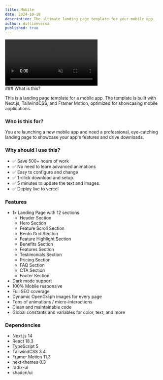 ```yaml
---
title: Mobile
date: 2024-10-18
description: The ultimate landing page template for your mobile app.
author: dillionverma
published: true
---
```


<div className="flex max-w-[800px] flex-col gap-4">
  <video
    autoPlay
    loop
    muted
    playsInline
    src="/mobile-demo.mp4"
    className="w-full rounded-xl border"
  />
  <div className="flex w-full flex-col gap-2 sm:flex-row">
    <TemplateOpen />
    <TemplatePreview href="https://mobile-magicui.vercel.app/">
      Live Preview
    </TemplatePreview>
  </div>
</div>
### What is this?

This is a landing page template for a mobile app. The template is built with Next.js, TailwindCSS, and Framer Motion, optimized for showcasing mobile applications.

### Who is this for?

You are launching a new mobile app and need a professional, eye-catching landing page to showcase your app's features and drive downloads.

### Why should I use this?

- ✅ Save 500+ hours of work
- ✅ No need to learn advanced animations
- ✅ Easy to configure and change
- ✅ 1-click download and setup.
- ✅ 5 minutes to update the text and images.
- ✅ Deploy live to vercel

### Features

- 1x Landing Page with 12 sections
  - Header Section
  - Hero Section
  - Feature Scroll Section
  - Bento Grid Section
  - Feature Highlight Section
  - Benefits Section
  - Features Section
  - Testimonials Section
  - Pricing Section
  - FAQ Section
  - CTA Section
  - Footer Section
- Dark mode support
- 100% Mobile responsive
- Full SEO coverage
- Dynamic OpenGraph images for every page
- Tons of animations / micro-interactions
- Clean and maintainable code
- Global constants and variables for color, text, and more

### Dependencies

- Next.js 14
- React 18.3
- TypeScript 5
- TailwindCSS 3.4
- Framer Motion 11.3
- next-themes 0.3
- radix-ui
- shadcn/ui
